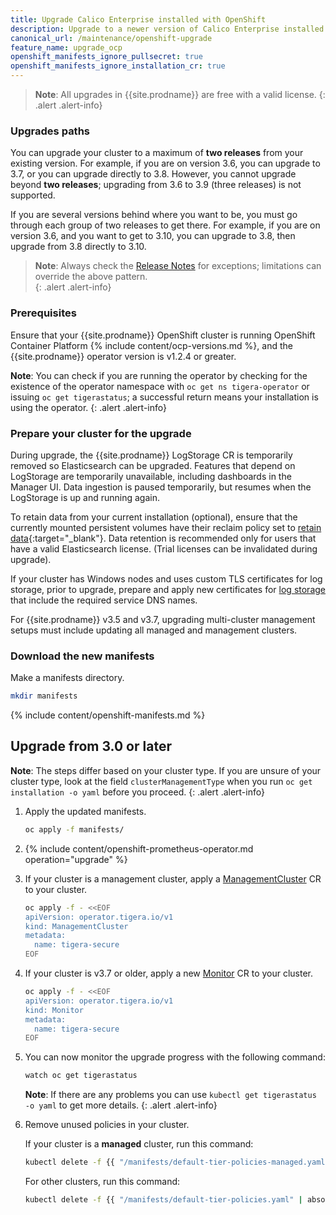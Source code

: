 ```yaml
---
title: Upgrade Calico Enterprise installed with OpenShift
description: Upgrade to a newer version of Calico Enterprise installed with OpenShift.
canonical_url: /maintenance/openshift-upgrade
feature_name: upgrade_ocp
openshift_manifests_ignore_pullsecret: true
openshift_manifests_ignore_installation_cr: true
---
```


>**Note**: All upgrades in {{site.prodname}} are free with a valid license.
{: .alert .alert-info}

### Upgrades paths

You can upgrade your cluster to a maximum of **two releases** from your existing version. For example, if you are on version 3.6, you can upgrade to 3.7, or you can upgrade directly to 3.8. However, you cannot upgrade beyond **two releases**; upgrading from 3.6 to 3.9 (three releases) is not supported. 

If you are several versions behind where you want to be, you must go through each group of two releases to get there. For example, if you are on version 3.6, and you want to get to 3.10, you can upgrade to 3.8, then upgrade from 3.8 directly to 3.10.

>**Note**: Always check the [Release Notes]({{site.baseurl}}/release-notes/) for exceptions; limitations can override the above pattern.  
{: .alert .alert-info}

### Prerequisites

Ensure that your {{site.prodname}} OpenShift cluster is running OpenShift Container Platform 
{% include content/ocp-versions.md %}, and the {{site.prodname}} operator version is v1.2.4 or greater.

**Note**: You can check if you are running the operator by checking for the existence of the operator namespace
with `oc get ns tigera-operator` or issuing `oc get tigerastatus`; a successful return means your installation is
using the operator.
{: .alert .alert-info}

### Prepare your cluster for the upgrade

During upgrade, the {{site.prodname}} LogStorage CR is temporarily removed so Elasticsearch can be upgraded. Features
that depend on LogStorage are temporarily unavailable, including dashboards in the Manager UI. Data ingestion is paused
temporarily, but resumes when the LogStorage is up and running again.

To retain data from your current installation (optional), ensure that the currently mounted persistent volumes
have their reclaim policy set to [retain data](https://kubernetes.io/docs/tasks/administer-cluster/change-pv-reclaim-policy/){:target="_blank"}.
Data retention is recommended only for users that have a valid Elasticsearch license. (Trial licenses can be invalidated
during upgrade).

If your cluster has Windows nodes and uses custom TLS certificates for log storage, prior to upgrade, prepare and apply new certificates for [log storage]({{site.baseurl}}/security/comms/log-storage-tls) that include the required service DNS names.

For {{site.prodname}} v3.5 and v3.7, upgrading multi-cluster management setups must include updating all managed and management clusters.

### Download the new manifests

Make a manifests directory.

```bash
mkdir manifests
```

{% include content/openshift-manifests.md %}

## Upgrade from 3.0 or later
**Note**: The steps differ based on your cluster type. If you are unsure of your cluster type, look at the field `clusterManagementType` when you run `oc get installation -o yaml` before you proceed.
{: .alert .alert-info}

1. Apply the updated manifests.
   ```bash
   oc apply -f manifests/
   ```

1. {% include content/openshift-prometheus-operator.md operation="upgrade" %}

1. If your cluster is a management cluster, apply a [ManagementCluster]({{site.baseurl}}/reference/installation/api#operator.tigera.io/v1.ManagementCluster)
   CR to your cluster.
   ```bash
   oc apply -f - <<EOF
   apiVersion: operator.tigera.io/v1
   kind: ManagementCluster
   metadata:
     name: tigera-secure
   EOF
   ```

1. If your cluster is v3.7 or older, apply a new [Monitor]({{site.baseurl}}/reference/installation/api#operator.tigera.io/v1.Monitor)
   CR to your cluster.

   ```bash
   oc apply -f - <<EOF
   apiVersion: operator.tigera.io/v1
   kind: Monitor
   metadata:
     name: tigera-secure
   EOF
   ```

1. You can now monitor the upgrade progress with the following command:
   ```bash
   watch oc get tigerastatus
   ```

   **Note**: If there are any problems you can use `kubectl get tigerastatus -o yaml` to get more details.
   {: .alert .alert-info}

1. Remove unused policies in your cluster.

   If your cluster is a **managed** cluster, run this command:

   ```bash
   kubectl delete -f {{ "/manifests/default-tier-policies-managed.yaml" | absolute_url }}
   ```

   For other clusters, run this command:

   ```bash
   kubectl delete -f {{ "/manifests/default-tier-policies.yaml" | absolute_url }}
   ```
